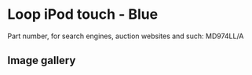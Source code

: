 # Loop iPod touch - Blue

Part number, for search engines, auction websites and such: MD974LL/A

## Image gallery

<div style={{ width: "768px" }}>
  <GalleryComponent
    images={[
      {
        original: "/everysource/MD974",
        thumbnail: "/everypreview/MD974",
      },
      {
        original: "/everysource/MD974_AV1",
        thumbnail: "/everypreview/MD974_AV1",
      },
      {
        original: "/everysource/MD974_AV2",
        thumbnail: "/everypreview/MD974_AV2",
      },
      {
        original: "/everysource/MD974_AV3",
        thumbnail: "/everypreview/MD974_AV3",
      }
    ]}
  />
</div>
